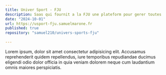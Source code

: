 ```yaml
---
title: Univer Sport - FJU
description: Saas qui fournit a la FJU une plateform pour gerer toutes leur activité de sport
date: "2024-10-01"
url: https://usport-fju.samuelmarone.fr
published: true
repository: "samuel210/univers-sports-fju"
  
---
```

Lorem ipsum, dolor sit amet consectetur adipisicing elit. Accusamus reprehenderit quidem repellendus, iure temporibus repudiandae ducimus eligendi odio dolor officia in quia veniam dolorem neque cum laudantium omnis maiores perspiciatis.
